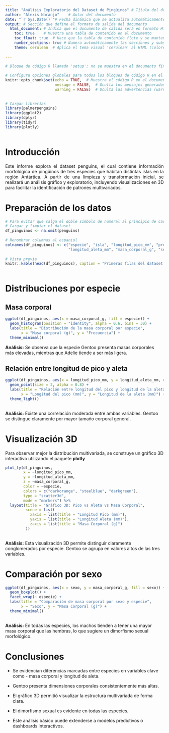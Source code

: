 ---
title: "Análisis Exploratorio del Dataset de Pingüinos" # Título del documento que aparecerá en la parte superior del HTML
author: "Alexis Naranjo"    # Autor del documento
date: "`r Sys.Date()`"# Fecha dinámica que se actualiza automáticamente con la fecha actual del sistema
output: # Sección que define el formato de salida del documento
  html_document: # Indica que el documento de salida será en formato HTML
    toc: true    # Muestra una tabla de contenido en el documento
    toc_float: true  # Hace que la tabla de contenido flote y se mantenga visible al desplazarse
    number_sections: true # Numera automáticamente las secciones y subsecciones del documento
    theme: cerulean  # Aplica el tema visual 'cerulean' al HTML (colores, fuentes, etc., otros pueden ser journal,flatly, etc. )
 
---
 
 
```{r setup, include=FALSE} 
# Bloque de código R llamado 'setup'; no se muestra en el documento final (include=FALSE)
 
# Configura opciones globales para todos los bloques de código R en el documento
knitr::opts_chunk$set(echo = TRUE,  # Muestra el código R en el documento final
                      message = FALSE,  # Oculta los mensajes generados por el código (como mensajes informativos)
                      warning = FALSE)  # Oculta las advertencias (warnings) que el código pueda generar
 
 
# Cargar librerías
library(palmerpenguins)
library(ggplot2)
library(dplyr)
library(tidyr)
library(plotly)
 
```
# Introducción
 
<p style="text-align: justify;">Este informe explora el dataset penguins, el cual contiene información morfológica de pingüinos de tres especies que habitan distintas islas en la región Antártica. A partir de una limpieza y transformación inicial, se realizará un análisis gráfico y exploratorio, incluyendo visualizaciones en 3D para facilitar la identificación de patrones multivariados.</p>
 
# Preparación de los datos
```{r bloque_1, echo=FALSE}
 
# Para evitar que salga el doble símbolo de numeral al principio de cada fila
# Cargar y limpiar el dataset
df_pinguinos <- na.omit(penguins)
 
# Renombrar columnas al espaniol
colnames(df_pinguinos) <- c("especie", "isla", "longitud_pico_mm", "profundidad_pico_mm",
                            "longitud_aleta_mm", "masa_corporal_g", "sexo", "anio")
 
# Vista previa
knitr::kable(head(df_pinguinos), caption = "Primeras filas del dataset Pinguinos")
 
```
# Distribuciones por especie
## Masa corporal
```{r bloque_2, echo=FALSE}  
ggplot(df_pinguinos, aes(x = masa_corporal_g, fill = especie)) +
  geom_histogram(position = "identity", alpha = 0.6, bins = 30) +
  labs(title = "Distribución de la masa corporal por especie",
       x = "Masa corporal (g)", y = "Frecuencia") +
  theme_minimal()
```
 
**Análisis:** Se observa que la especie Gentoo presenta masas corporales más elevadas, mientras que Adelie tiende a ser más ligera.
 
 
## Relación entre longitud de pico y aleta
 
```{r bloque_3, echo=FALSE}
ggplot(df_pinguinos, aes(x = longitud_pico_mm, y = longitud_aleta_mm, color = especie)) +
  geom_point(size = 2, alpha = 0.8) +
  labs(title = "Relación entre longitud del pico y longitud de la aleta",
       x = "Longitud del pico (mm)", y = "Longitud de la aleta (mm)") +
  theme_light()
 
```
 
**Análisis:** Existe una correlación moderada entre ambas variables. Gentoo se distingue claramente por mayor tamaño corporal general.
 
# Visualización 3D
 
Para observar mejor la distribución multivariada, se construye un gráfico 3D interactivo utilizando el paquete **plotly**
 
```{r bloque_4, echo=FALSE}
plot_ly(df_pinguinos,
        x = ~longitud_pico_mm,
        y = ~longitud_aleta_mm,
        z = ~masa_corporal_g,
        color = ~especie,
        colors = c("darkorange", "steelblue", "darkgreen"),
        type = "scatter3d",
        mode = "markers") %>%
  layout(title = "Gráfico 3D: Pico vs Aleta vs Masa Corporal",
         scene = list(
           xaxis = list(title = "Longitud Pico (mm)"),
           yaxis = list(title = "Longitud Aleta (mm)"),
           zaxis = list(title = "Masa Corporal (g)")
         ))
 
```
**Análisis:** Esta visualización 3D permite distinguir claramente conglomerados por especie. Gentoo se agrupa en valores altos de las tres variables.
 
# Comparación por sexo
 
```{r bloque_5, echo=FALSE}
ggplot(df_pinguinos, aes(x = sexo, y = masa_corporal_g, fill = sexo)) +
  geom_boxplot() +
  facet_wrap(~ especie) +
  labs(title = "Comparación de masa corporal por sexo y especie",
       x = "Sexo", y = "Masa Corporal (g)") +
  theme_minimal()
 
```
 
**Análisis:** En todas las especies, los machos tienden a tener una mayor masa corporal que las hembras, lo que sugiere un dimorfismo sexual morfológico.
 
# Conclusiones
 
- Se evidencian diferencias marcadas entre especies en variables clave como - masa corporal y longitud de aleta.
 
- Gentoo presenta dimensiones corporales consistentemente más altas.
 
- El gráfico 3D permitió visualizar la estructura multivariada de forma clara.
 
- El dimorfismo sexual es evidente en todas las especies.
 
- Este análisis básico puede extenderse a modelos predictivos o dashboards interactivos.
 